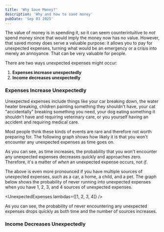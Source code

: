 ```yaml
---
title: 'Why Save Money?'
description: 'Why and how to save money'
pubDate: 'Sep 03 2025'
---
```


The value of money is in spending it, so it can seem counterintuitive to *not* spend money since that would imply the money now has no value. However, that saved money does serve a valuable purpose: it allows you to pay for unexpected expenses, turning what would be an emergency or a crisis into merely an annoyance. That can be very valuable for people.

There are two ways unexpected expenses might occur:
1. **Expenses increase unexpectedly**
2. **Income decreases unexpectedly**

### Expenses Increase Unexpectedly

Unexpected expenses include things like your car breaking down, the water heater breaking, children painting something they shouldn't have, your cat "accidentally" breaking something you need, your dog eating something it shouldn't have and requiring veterinary care, or you yourself having an accident and requiring medical care.

Most people think these kinds of events are rare and therefore not worth preparing for. The following graph shows how likely it is that you won't encounter any unexpected expenses as time goes on.


<UnexpectedExpenses lambdas={[1]} />

As you can see, as time increases, the probability that you won't encounter any unexpected expenses decreases quickly and approaches zero. Therefore, it's a matter of *when* an unexpected expense occurs, not *if*.

The above is even more pronounced if you have multiple sources of unexpected expenses, such as a car, a home, a child, and a pet. The graph below shows the probability of never running into unexpected expenses when you have 1, 2, 3, and 4 sources of unexpected expenses.

<UnexpectedExpenses lambdas={[1, 2, 3, 4]} />

As you can see, the probability of never encountering any unexpected expenses drops quickly as both time and the number of sources increases.


### Income Decreases Unexpectedly
